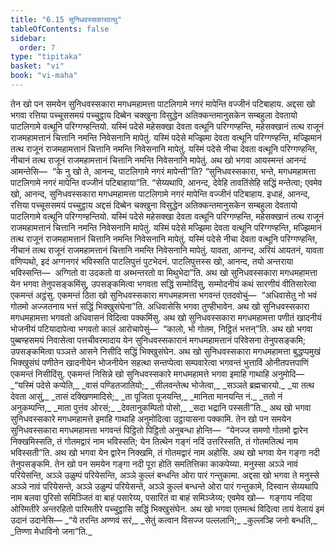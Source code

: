 ```yaml
---
title: "6.15 सुनिधवस्सकारवत्थु"
tableOfContents: false
sidebar:
  order: 7
type: "tipitaka"
basket: "vi"
book: "vi-maha"
---
```



<DynamicBreadcrumb />

<Division number="286" book="vi-maha">

<Paragraph number="1297" book="vi-maha">
तेन खो पन समयेन सुनिधवस्सकारा मगधमहामत्ता पाटलिगामे नगरं मापेन्ति वज्जीनं पटिबाहाय. अद्दसा खो भगवा रत्तिया पच्चूससमयं पच्चुट्ठाय दिब्बेन चक्खुना विसुद्धेन अतिक्कन्तमानुसकेन सम्बहुला देवतायो पाटलिगामे वत्थूनि परिग्गण्हन्तियो. यस्मिं पदेसे महेसक्खा देवता वत्थूनि परिग्गण्हन्ति, महेसक्खानं तत्थ राजूनं राजमहामत्तानं चित्तानि नमन्ति निवेसनानि मापेतुं. यस्मिं पदेसे मज्झिमा देवता वत्थूनि परिग्गण्हन्ति, मज्झिमानं तत्थ राजूनं राजमहामत्तानं चित्तानि नमन्ति निवेसनानि मापेतुं. यस्मिं पदेसे नीचा देवता वत्थूनि परिग्गण्हन्ति, नीचानं तत्थ राजूनं राजमहामत्तानं चित्तानि नमन्ति निवेसनानि मापेतुं.
</Paragraph>

<Paragraph number="1298" book="vi-maha">
अथ खो भगवा आयस्मन्तं आनन्दं आमन्तेसि—  “के नु खो ते, आनन्द, पाटलिगामे नगरं मापेन्ती”ति? “सुनिधवस्सकारा, भन्ते, मगधमहामत्ता पाटलिगामे नगरं मापेन्ति वज्जीनं पटिबाहाया”ति. “सेय्यथापि, आनन्द, देवेहि तावतिंसेहि सद्धिं मन्तेत्वा; एवमेव खो, आनन्द, सुनिधवस्सकारा मगधमहामत्ता पाटलिगामे नगरं मापेन्ति वज्जीनं पटिबाहाय. इधाहं, आनन्द, रत्तिया पच्चूससमयं पच्चुट्ठाय अद्दसं दिब्बेन चक्खुना विसुद्धेन अतिक्कन्तमानुसकेन सम्बहुला देवतायो पाटलिगामे वत्थूनि परिग्गण्हन्तियो. यस्मिं पदेसे महेसक्खा देवता वत्थूनि परिग्गण्हन्ति, महेसक्खानं तत्थ राजूनं राजमहामत्तानं चित्तानि नमन्ति निवेसनानि मापेतुं. यस्मिं पदेसे मज्झिमा देवता वत्थूनि परिग्गण्हन्ति, मज्झिमानं तत्थ राजूनं राजमहामत्तानं चित्तानि नमन्ति निवेसनानि मापेतुं. यस्मिं पदेसे नीचा देवता वत्थूनि परिग्गण्हन्ति, नीचानं तत्थ राजूनं राजमहामत्तानं चित्तानि नमन्ति निवेसनानि मापेतुं. यावता, आनन्द, अरियं आयतनं, यावता वणिप्पथो, इदं अग्गनगरं भविस्सति पाटलिपुत्तं पुटभेदनं. पाटलिपुत्तस्स खो, आनन्द, तयो अन्तराया भविस्सन्ति—  अग्गितो वा उदकतो वा अब्भन्तरतो वा मिथुभेदा”ति.
</Paragraph>

<Paragraph number="1299" book="vi-maha">
अथ खो सुनिधवस्सकारा मगधमहामत्ता येन भगवा तेनुपसङ्कमिंसु, उपसङ्कमित्वा भगवता सद्धिं सम्मोदिंसु, सम्मोदनीयं कथं सारणीयं वीतिसारेत्वा एकमन्तं अट्ठंसु. एकमन्तं ठिता खो सुनिधवस्सकारा मगधमहामत्ता भगवन्तं एतदवोचुं—  “अधिवासेतु नो भवं गोतमो अज्जतनाय भत्तं सद्धिं भिक्खुसंघेना”ति. अधिवासेसि भगवा तुण्हीभावेन. अथ खो सुनिधवस्सकारा मगधमहामत्ता भगवतो अधिवासनं विदित्वा पक्कमिंसु. अथ खो सुनिधवस्सकारा मगधमहामत्ता पणीतं खादनीयं भोजनीयं पटियादापेत्वा भगवतो कालं आरोचापेसुं—  “कालो, भो गोतम, निट्ठितं भत्तन्”ति. अथ खो भगवा पुब्बण्हसमयं निवासेत्वा पत्तचीवरमादाय येन सुनिधवस्सकारानं मगधमहामत्तानं परिवेसना तेनुपसङ्कमि; उपसङ्कमित्वा पञ्ञत्ते आसने निसीदि सद्धिं भिक्खुसंघेन. अथ खो सुनिधवस्सकारा मगधमहामत्ता बुद्धप्पमुखं भिक्खुसंघं पणीतेन खादनीयेन भोजनीयेन सहत्था सन्तप्पेत्वा सम्पवारेत्वा भगवन्तं भुत्ताविं ओनीतपत्तपाणिं एकमन्तं निसीदिंसु. एकमन्तं निसिन्ने खो सुनिधवस्सकारे मगधमहामत्ते भगवा इमाहि गाथाहि अनुमोदि—
</Paragraph>

<Paragraph number="1300" type="verses" book="vi-maha">
_“यस्मिं पदेसे कप्पेति,_  
_वासं पण्डितजातियो;_  
_सीलवन्तेत्थ भोजेत्वा,_  
_सञ्ञते ब्रह्मचारयो._  

</Paragraph>

<Paragraph number="1301" type="verses" book="vi-maha">
_या तत्थ देवता आसुं,_  
_तासं दक्खिणमादिसे;_  
_ता पूजिता पूजयन्ति,_  
_मानिता मानयन्ति नं._  

</Paragraph>

<Paragraph number="1302" type="verses" book="vi-maha">
_ततो नं अनुकम्पन्ति,_  
_माता पुत्तंव ओरसं;_  
_देवतानुकम्पितो पोसो,_  
_सदा भद्रानि पस्सती”ति._  

</Paragraph>

<Paragraph number="1303" book="vi-maha">
अथ खो भगवा सुनिधवस्सकारे मगधमहामत्ते इमाहि गाथाहि अनुमोदित्वा उट्ठायासना पक्कामि.
</Paragraph>

<Paragraph number="1304" book="vi-maha">
तेन खो पन समयेन सुनिधवस्सकारा मगधमहामत्ता भगवन्तं पिट्ठितो पिट्ठितो अनुबन्धा होन्ति—  “येनज्ज समणो गोतमो द्वारेन निक्खमिस्सति, तं गोतमद्वारं नाम भविस्सति; येन तित्थेन गङ्गं नदिं उत्तरिस्सति, तं गोतमतित्थं नाम भविस्सती”ति.
</Paragraph>

<Paragraph number="1305" book="vi-maha">
अथ खो भगवा येन द्वारेन निक्खमि, तं गोतमद्वारं नाम अहोसि. अथ खो भगवा येन गङ्गा नदी तेनुपसङ्कमि. तेन खो पन समयेन गङ्गा नदी पूरा होति समतित्तिका काकपेय्या. मनुस्सा अञ्ञे नावं परियेसन्ति, अञ्ञे उळुम्पं परियेसन्ति, अञ्ञे कुल्लं बन्धन्ति ओरा पारं गन्तुकामा.
</Paragraph>

<Paragraph number="1306" book="vi-maha">
अद्दसा खो भगवा ते मनुस्से अञ्ञे नावं परियेसन्ते, अञ्ञे उळुम्पं परियेसन्ते, अञ्ञे कुल्लं बन्धन्ते ओरा पारं गन्तुकामे, दिस्वान सेय्यथापि नाम बलवा पुरिसो समिञ्जितं वा बाहं पसारेय्य, पसारितं वा बाहं समिञ्जेय्य; एवमेव खो—  गङ्गाय नदिया ओरिमतीरे अन्तरहितो पारिमतीरे पच्चुट्ठासि सद्धिं भिक्खुसंघेन.
</Paragraph>

<Paragraph number="1307" book="vi-maha">
अथ खो भगवा एतमत्थं विदित्वा तायं वेलायं इमं उदानं उदानेसि—
</Paragraph>

<Paragraph number="1308" type="verses" book="vi-maha">
_“ये तरन्ति अण्णवं सरं,_  
_सेतुं कत्वान विसज्ज पल्ललानि;_  
_कुल्लञ्हि जनो बन्धति,_  
_तिण्णा मेधाविनो जना”ति._
</Paragraph>
</Division>